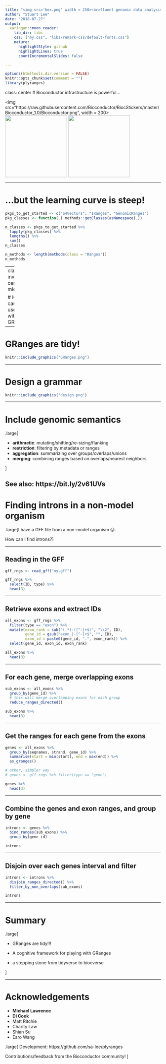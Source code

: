 ```yaml
---
title: "<img src='hex.png' width = 250><br>fluent genomic data analysis with R/Bioconductor"
author: "Stuart Lee"
date: "2018-07-27"
output:
  xaringan::moon_reader:
    lib_dir: libs
    css: ["my.css", "libs/remark-css/default-fonts.css"]
    nature:
      highlightStyle: github
      highlightLines: true
      countIncrementalSlides: false

---
```


```r
options(htmltools.dir.version = FALSE)
knitr::opts_chunk$set(comment = "")
library(plyranges)
```

class: center
# Bioconductor infrastructure is powerful...

<div style = "display:block; margin-left:auto; margin-right:auto">
  <img src="https://raw.githubusercontent.com/Bioconductor/BiocStickers/master/Bioconductor_1.0/Bioconductor.png", width = 200>
  <img src="https://raw.githubusercontent.com/Bioconductor/BiocStickers/master/GenomicRanges/GenomicRanges.png" width = "200">
  <img src="https://raw.githubusercontent.com/Bioconductor/BiocStickers/master/IRanges/IRanges.png" width = "200">
</div>
---

# ...but the learning curve is steep!

```r
pkgs_to_get_started <- c("S4Vectors", "IRanges", "GenomicRanges")
pkg_classes <- function(.) methods::getClasses(asNamespace(.))

n_classes <- pkgs_to_get_started %>% 
  lapply(pkg_classes) %>% 
  lengths() %>% 
  sum()
n_classes

n_methods <- length(methods(class = "Ranges"))
n_methods
```

---
class: inverse, center, middle

# How far can a user get with just a GRanges?


---

# GRanges are tidy!

```r
knitr::include_graphics("GRanges.png")
```

---

# Design a grammar


```r

knitr::include_graphics("design.png")

```

---

# Include genomic semantics

.large[

- **arithmetic**: mutating/shifting/re-sizing/flanking
- **restriction**: filtering by metadata or ranges
- **aggregation**: summarizing over groups/overlaps/unions
- **merging**: combining ranges based on overlaps/nearest neighbors

]

See also: https://bit.ly/2v61UVs
---

# Finding introns in a non-model organism

.large[I have a GFF file from a non-model organism 😑.

How can I find introns?]
 
---

## Reading in the GFF

```r
gff_rngs <- read_gff("my.gff")

gff_rngs %>% 
  select(ID, type) %>% 
  head(3)
```

---

## Retrieve exons and extract IDs

```r
all_exons <- gff_rngs %>% 
  filter(type == "exon") %>% 
  mutate(exon_rank = sub("(.*)-([^-]+$)", "\\2", ID),
         gene_id = gsub("exon_|-[^-]+$", "", ID),
         exon_id = paste0(gene_id, ".", exon_rank)) %>% 
  select(gene_id, exon_id, exon_rank) 

all_exons %>% 
  head(3)
```

---

## For each gene, merge overlapping exons

```r
sub_exons <- all_exons %>% 
  group_by(gene_id) %>%
  # this will merge overlapping exons for each group
  reduce_ranges_directed()

sub_exons %>% 
  head(3)
```
---

## Get the ranges for each gene from the exons

```r
genes <- all_exons %>% 
  group_by(seqnames, strand, gene_id) %>% 
  summarise(start = min(start), end = max(end)) %>% 
  as_granges()

# other, simpler way
# genes <- gff_rngs %>% filter(type == "gene")

genes %>% 
  head(3)
```

---

## Combine the genes and exon ranges, and group by gene

```r
introns <- genes %>% 
  bind_ranges(sub_exons) %>% 
  group_by(gene_id)

introns
```

---

## Disjoin over each genes interval and filter

```r
introns <- introns %>% 
  disjoin_ranges_directed() %>% 
  filter_by_non_overlaps(sub_exons)

introns 
```

---

# Summary

.large[

- GRanges are tidy!!!

- A cognitive framework for playing with GRanges

- a stepping stone from tidyverse to biocverse 

]

---

# Acknowledgements

- **Michael Lawrence**
- **Di Cook**
- Matt Ritchie
- Charity Law
- Shian Su
- Earo Wang

.large[
Development: https://github.com/sa-lee/plyranges

Contributions/feedback from the Bioconductor community!
]